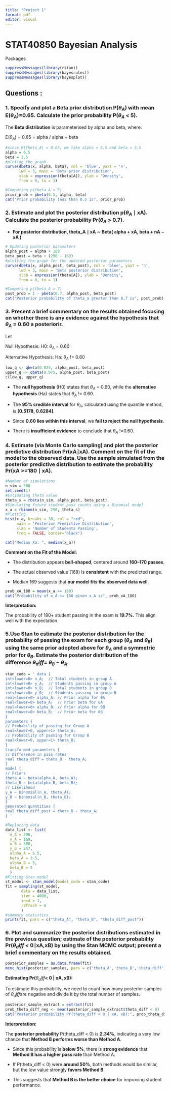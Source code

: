 ```yaml
---
title: "Project 1"
format: pdf
editor: visual
---
```


# STAT40850 Bayesian Analysis

Packages

```r
suppressMessages(library(rstan))
suppressMessages(library(bayesrules))
suppressMessages(library(bayesplot))
```

## Questions :

### 1. Specify and plot a Beta prior distribution P($\theta_A$) with mean E($\theta_A$)=0.65. Calculate the prior probability P($\theta_A$ \< 5).

The **Beta distribution** is parameterised by alpha and beta, where:

E($\theta_A$) = 0.65 = alpha / alpha + beta

```r
#since E(theta_A) = 0.65, we take alpha = 6.5 and beta = 3.5 
alpha = 6.5 
beta = 3.5  
#ploting the graph 
curve(dbeta(x, alpha, beta), col = 'blue', yaxt = 'n',        
      lwd = 3, main = 'Beta prior distribution',       
      xlab = expression(theta[A]), ylab = 'Density',        
      from = 0, to = 1)
```

```r
#Computing p(theta_A < 5) 
prior_prob = pbeta(0.5, alpha, beta) 
cat("Prior probability less than 0.5 is", prior_prob)
```

### 2. Estimate and plot the posterior distribution p($\theta_A$ ∣ xA). Calculate the posterior probability Pr($\theta_A$ \> 0.7).

-   **For posterior distribution, theta_A ​∣ xA​ ∼ Beta( alpha + xA ​, beta + nA ​− xA ​)**

```r
# Updating posterior parameters 
alpha_post = alpha + 169 
beta_post = beta + (296 - 169)  
#plotting the graph for the updated posterior parameters 
curve(dbeta(x, alpha_post, beta_post), col = 'blue', yaxt = 'n',        
      lwd = 3, main = 'Beta posterior distribution',       
      xlab = expression(theta[A]), ylab = 'Density',        
      from = 0, to = 1)
```

```r
#Computing p(theta_A > 7) 
post_prob = 1 - pbeta(0.7, alpha_post, beta_post) 
cat("Posterior probability of theta_a greater than 0.7 is", post_prob)
```

### 3. Present a brief commentary on the results obtained focusing on whether there is any evidence against the hypothesis that $\theta_A$ = 0.60 a posteriorir.

Let

Null Hypothesis: H0: $\theta_A$ = 0.60

Alternative Hypothesis: Ha: $\theta_A$ != 0.60

```r
low_q <- qbeta(0.025, alpha_post, beta_post)
upper_q <- qbeta(0.975, alpha_post, beta_post)
c(low_q, upper_q)
```

-   The **null hypothesis** (H0​) states that $\theta_A$ = 0.60, while the **alternative hypothesis** (Ha​) states that $\theta_A$ != 0.60.

-   The **95% credible interval** for $\theta_A$​, calculated using the quantile method, is **\[0.5178, 0.6284\]**.

-   Since **0.60 lies within this interval**, we **fail to reject the null hypothesis**.

-   There is **insufficient evidence** to conclude that $\theta_A$ !=0.60.

### 4. Estimate (via Monte Carlo sampling) and plot the posterior predictive distribution Pr(xA∣xA). Comment on the fit of the model to the observed data. Use the sample simulated from the posterior predictive distribution to estimate the probability Pr(xA \>=180 ∣ xA).

```r
#Number of simulations 
n_sim = 300  
set.seed(1)  
#Estimating theta value 
theta_s = rbeta(n_sim, alpha_post, beta_post)  
#Simulating future student pass counts using a Binomial model 
x_a = rbinom(n_sim, 296, theta_s)  
#Plotting 
hist(x_a, breaks = 30, col = "red", 
     main = 'Posterior Predictive Distribution', 
     xlab = 'Number of Students Passing', 
     freq = FALSE, border="black")
```

```r
cat("Median Xa: ", median(x_a))
```

**Comment on the Fit of the Model:**

-   The distribution appears **bell-shaped**, centered around **160–170 passes**.

-   The actual observed value (169) is **consistent** with the predicted range.

-   Median 169 suggests that **our model fits the observed data well**.

```r
prob_xA_180 = mean(x_a >= 180) 
cat("Probability of x_A >= 180 given x_A is", prob_xA_180)
```

**Interpretation:**

The probability of 180+ student passing in the exam is **19.7%.** This align well with the expectation.

### 5.Use **Stan** to estimate the posterior distribution for the probability of passing the exam for each group ($\theta_A$ and $\theta_B$) using the same prior adopted above for $\theta_A$ and a symmetric prior for $\theta_B$. Estimate the posterior distribution of the difference $\theta_diff$= $\theta_B$ − $\theta_A$.

```r
stan_code = ' data {   
int<lower=0> n_A;  // Total students in group A   
int<lower=0> y_A;  // Students passing in group A   
int<lower=0> n_B;  // Total students in group B   
int<lower=0> y_B;  // Students passing in group B   
real<lower=0> alpha_A; // Prior alpha for θA   
real<lower=0> beta_A;  // Prior beta for θA   
real<lower=0> alpha_B; // Prior alpha for θB   
real<lower=0> beta_B;  // Prior beta for θB 
}  
parameters {   
// Probability of passing for Group A   
real<lower=0, upper=1> theta_A;     
// Probability of passing for Group B   
real<lower=0, upper=1> theta_B;   
}  
transformed parameters {   
// Difference in pass rates   
real theta_diff = theta_B - theta_A;   
}  
model {   
// Priors   
theta_A ~ beta(alpha_A, beta_A);   
theta_B ~ beta(alpha_B, beta_B);    
// Likelihood   
y_A ~ binomial(n_A, theta_A);   
y_B ~ binomial(n_B, theta_B); 
}  
generated quantities {   
real theta_diff_post = theta_B - theta_A; 
} '
```

```r
#Replacing data  
data_list <- list(   
  n_A = 296,   
  y_A = 169,   
  n_B = 380,   
  y_B = 247,   
  alpha_A = 6.5, 
  beta_A = 3.5,   
  alpha_B = 5, 
  beta_B = 5 
  )  
#Fitting Stan model 
st_model <- stan_model(model_code = stan_code)
fit = sampling(st_model,
       data = data_list,              
       iter = 4000, 
       seed = 1,
       refresh = 0
       )  
#summary statistics 
print(fit, pars = c("theta_A", "theta_B", "theta_diff_post")) 
```

### 6. Plot and summarize the posterior distributions estimated in the previous question; estimate of the posterior probability Pr($\theta_diff$ \< 0∣xA,xB) by using the Stan MCMC output; present a brief commentary on the results obtained.

```r
posterior_samples = as.data.frame(fit)
mcmc_hist(posterior_samples, pars = c('theta_A','theta_B','theta_diff'))
```

**Estimating Pr(**$\theta_diff$**\< 0 \| xA, xB):**

To estimate this probability, we need to count how many posterior samples of $\theta_diff$are negative and divide it by the total number of samples.

```r
posterior_sample_extract = extract(fit)
prob_theta_diff_neg <- mean(posterior_sample_extract$theta_diff < 0)
cat("Posterior probability Pr(theta_diff < 0 | xA, xB):", prob_theta_diff_neg)
```

**Interpretation:**

The **posterior probability** P(theta_diff \< 0) is **2.34%**, indicating a very low chance that **Method B performs worse than Method A**.

-   Since this probability is **below 5%**, there is **strong evidence** that **Method B has a higher pass rate** than Method A.

-   If P(theta_diff \< 0) were **around 50%**, both methods would be similar, but the low value strongly **favors Method B**.

-   This suggests that **Method B is the better choice** for improving student performance.
